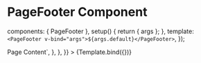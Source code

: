 
<Meta id="vue-page-footer" title="Vue.js Component/PageFooter" component={PageFooter} />

# PageFooter Component

  components: { PageFooter },
  setup() {
    return { args };
  },
  template: `<PageFooter v-bind="args">${args.default}</PageFooter>`,
});

<Canvas>
  <Story
    name="PageFooter"
    args={{ default: "PageFooter Content" }}
    parameters={{
      docs: {
        source: {
          code: `<PageFooter>Page Content</PageFooter>`,
        },
      },
    }}
  >
    {Template.bind({})}
  </Story>
</Canvas>

<ArgsTable of={PageFooter} />
